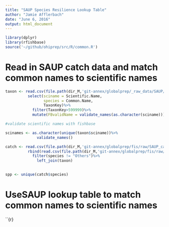 ```yaml
---
title: "SAUP Species Resilience Lookup Table"
author: "Jamie Afflerbach"
date: "June 6, 2016"
output: html_document
---
```


```r
library(dplyr)
library(rfishbase)
source('~/github/ohiprep/src/R/common.R')

```


# Read in SAUP catch data and match common names to scientific names

```r

taxon <- read.csv(file.path(dir_M,'git-annex/globalprep/_raw_data/SAUP/d2016/TaxonTable.csv'))%>%
          select(sciname = Scientific.Name,
                 species = Common.Name,
                 TaxonKey)%>%
            filter(TaxonKey>599999)%>%
            mutate(FBvalidName = validate_names(as.character(sciname)))

#validate scientific names with fishbase

scinames <- as.character(unique(taxon$sciname))%>%
              validate_names()

catch <- read.csv(file.path(dir_M,'git-annex/globalprep/fis/raw/SAUP_catch_taxon_tons_eezs.csv'))%>%
          rbind(read.csv(file.path(dir_M,'git-annex/globalprep/fis/raw/SAUP_catch_taxon_tons_highseas.csv')))%>%
            filter(species != "Others")%>%
              left_join(taxon)
          

spp <- unique(catch$species)

```

# UseSAUP lookup table to match common names to scientific names

``{r}